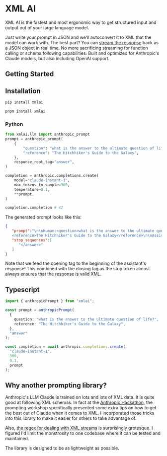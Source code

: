 # XML AI

XML AI is the fastest and most ergonomic way to get structured input and output out of your large language model.

Just write your prompt in JSON and we'll autoconvert it to XML that the model can work with. The best part? You can [stream the response](/streaming) back as a JSON object in real time. No more sacrificing streaming for function calling or schema following capabilities. Built and optimized for Anthropic's Claude models, but also including OpenAI support.

## Getting Started

## Installation

```bash
pip install xmlai
```

```bash
pnpm install xmlai
```


### Python

```python
from xmlai.llm import anthropic_prompt
prompt = anthropic_prompt(
    {
        "question": "what is the answer to the ultimate question of life?",
        "reference": "The Hitchhiker's Guide to the Galaxy",
    },
    response_root_tag="answer",
)

completion = anthropic.completions.create(
    model="claude-instant-1",
    max_tokens_to_sample=300,
    temperature=0.1,
    **prompt,
)

completion.completion # 42
```

The generated prompt looks like this:
```json
{
   "prompt":"\n\nHuman:<question>what is the answer to the ultimate question of life?</question>
   <reference>The Hitchhiker's Guide to the Galaxy</reference>\n\nAssistant:<answer>",
   "stop_sequences":[
      "</answer>"
   ]
}
```

Note that we feed the opening tag to the beginning of the assistant's response! This combined with the closing tag as the stop token almost always ensures that the response is valid XML.

## Typescript

```typescript
import { anthropicPrompt } from "xmlai";

const prompt = anthropicPrompt(
  {
    question: "what is the answer to the ultimate question of life?",
    reference: "The Hitchhiker's Guide to the Galaxy",
  },
  "answer"
);

const completion = await anthropic.completions.create(
  "claude-instant-1",
  300,
  0.1,
  prompt
);
```


## Why another prompting library?
Anthropic's LLM Claude is trained on lots and lots of XML data. It is quite good at following XML schemas. In fact at the [Anthropic Hackathon](https://twitter.com/sauhaarda/status/1685892051043508224?s=20), the prompting workshop specifically presented some extra tips on how to get the best out of Claude when it comes to XML. I incorporated those tricks into this library to make it easier for others to take advantage of.

Also, [the regex for dealing with XML streams](https://github.com/sauhaardac/xmlai/blob/9a558d855e6b4e64f933599a249a0864c41eb273/python/src/xmlai/__init__.py#L17C41-L17C41) is surprisingly grotesque. I figured I'd limit the monstrosity to one codebase where it can be tested and maintained.

The library is designed to be as lightweight as possible.
